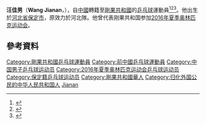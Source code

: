 {{noteTA|G1=Table Tennis}}
{{Infobox 乒乓球
| playername = 汪佳男<br />Wang Jianan
| image = 
| imagesize = 
| caption =
| fullname = 
| nicknames =
| nationality = {{PRC}}→{{CGO}}
| residence =
| playingstyle =
| equipment =
| hrank = 148（2011年5月）
| club = 
| birthdate = {{Birth date and age|1983|1|20}}
| birthplace = {{CHN}}[[河北省|河北省]][[保定市|保定市]]
| deathdate =
| deathplace =
| height =
| weight =
| medaltemplates =
{{MedalSport | 男子[[乒乓球|乒乓球]] }}
{{MedalCountry | {{CGO}} }}
{{MedalCompetition | [[非洲運動會|非洲運動會]] }}
{{MedalGold | [[2015年非洲運動會|2015年 布拉薩]] | 男子雙打 }}
{{MedalGold | [[2015年非洲運動會|2015年 布拉薩]] | 混合雙打 }}
{{MedalBronze | [[2015年非洲運動會|2015年 布拉薩]] | 男子單打 }}
{{MedalBronze | [[2015年非洲運動會|2015年 布拉薩]] | 男子團體 }}
}}
'''汪佳男'''（'''Wang Jianan'''，{{bd|1983年|1月20日|catIdx=Wang, Jianan}}），自[[中國|中國]]轉籍至[[剛果共和國|剛果共和國]]的[[乒乓球|乒乓球]]運動員<ref>{{cite web|url=http://www.ittf.com/ittf_stats/stats_per_player.asp?player_id=112434|title=Stats Records - ITTF Statistics|deadurl=yes|archiveurl=https://web.archive.org/web/20160306134748/http://www.ittf.com/ittf_stats/stats_per_player.asp?player_id=112434|archivedate=2016-03-06}}</ref><ref>{{cite web|url=http://www.ittf.com/ittf_ranking/world_ranking_per_name.asp?Siniors=1&Player_ID=112434|title=World ranking Record for WANG Jianan (CGO)|deadurl=yes|archiveurl=https://web.archive.org/web/20160306203822/http://www.ittf.com/ittf_ranking/world_ranking_per_name.asp?Siniors=1&Player_ID=112434|archivedate=2016-03-06}}</ref><ref>{{cite web |url=http://www.ittfranking.com/cgi-bin/ttplayer.cgi?number=112434&lang=0&format=detailed|title=WANG Jianan (CGO) - ITTF Rankings}}</ref>。他出生於[[河北省|河北省]][[保定市|保定市]]，原效力於河北隊。他曾代表刚果共和国参加[[2016年夏季奥林匹克运动会|2016年夏季奥林匹克运动会]]。

== 參考資料 ==
{{reflist}}

{{RCongo-stub}}

{{DEFAULTSORT:Wang, Jianan}}
[[Category:剛果共和國乒乓球運動員|Category:剛果共和國乒乓球運動員]]
[[Category:前中國乒乓球運動員|Category:前中國乒乓球運動員]]
[[Category:中国男子乒乓球运动员|Category:中国男子乒乓球运动员]]
[[Category:2016年夏季奥林匹克运动会乒乓球运动员|Category:2016年夏季奥林匹克运动会乒乓球运动员]]
[[Category:保定籍乒乓球运动员|Category:保定籍乒乓球运动员]]
[[Category:剛果共和國華人|Category:剛果共和國華人]]
[[Category:归化外国公民的中华人民共和国人|Category:归化外国公民的中华人民共和国人]]
[[Category:汪姓|Jianan]]